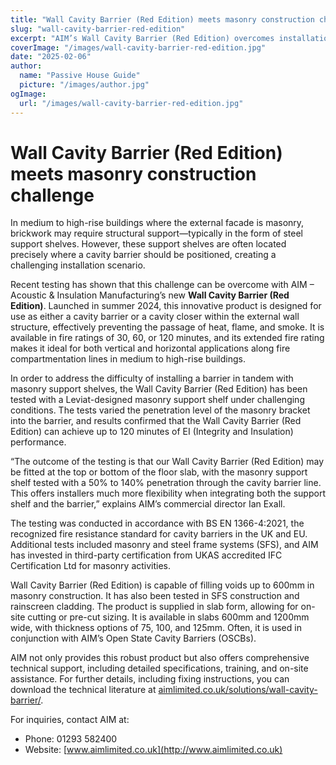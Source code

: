 ```yaml
---
title: "Wall Cavity Barrier (Red Edition) meets masonry construction challenge"
slug: "wall-cavity-barrier-red-edition"
excerpt: "AIM’s Wall Cavity Barrier (Red Edition) overcomes installation challenges by integrating with masonry support shelves while ensuring robust fire protection."
coverImage: "/images/wall-cavity-barrier-red-edition.jpg"
date: "2025-02-06"
author:
  name: "Passive House Guide"
  picture: "/images/author.jpg"
ogImage:
  url: "/images/wall-cavity-barrier-red-edition.jpg"
---
```


# Wall Cavity Barrier (Red Edition) meets masonry construction challenge

In medium to high-rise buildings where the external facade is masonry, brickwork may require structural support—typically in the form of steel support shelves. However, these support shelves are often located precisely where a cavity barrier should be positioned, creating a challenging installation scenario.

Recent testing has shown that this challenge can be overcome with AIM – Acoustic & Insulation Manufacturing’s new **Wall Cavity Barrier (Red Edition)**. Launched in summer 2024, this innovative product is designed for use as either a cavity barrier or a cavity closer within the external wall structure, effectively preventing the passage of heat, flame, and smoke. It is available in fire ratings of 30, 60, or 120 minutes, and its extended fire rating makes it ideal for both vertical and horizontal applications along fire compartmentation lines in medium to high-rise buildings.

In order to address the difficulty of installing a barrier in tandem with masonry support shelves, the Wall Cavity Barrier (Red Edition) has been tested with a Leviat-designed masonry support shelf under challenging conditions. The tests varied the penetration level of the masonry bracket into the barrier, and results confirmed that the Wall Cavity Barrier (Red Edition) can achieve up to 120 minutes of EI (Integrity and Insulation) performance.

“The outcome of the testing is that our Wall Cavity Barrier (Red Edition) may be fitted at the top or bottom of the floor slab, with the masonry support shelf tested with a 50% to 140% penetration through the cavity barrier line. This offers installers much more flexibility when integrating both the support shelf and the barrier,” explains AIM’s commercial director Ian Exall.

The testing was conducted in accordance with BS EN 1366-4:2021, the recognized fire resistance standard for cavity barriers in the UK and EU. Additional tests included masonry and steel frame systems (SFS), and AIM has invested in third-party certification from UKAS accredited IFC Certification Ltd for masonry activities.

Wall Cavity Barrier (Red Edition) is capable of filling voids up to 600mm in masonry construction. It has also been tested in SFS construction and rainscreen cladding. The product is supplied in slab form, allowing for on-site cutting or pre-cut sizing. It is available in slabs 600mm and 1200mm wide, with thickness options of 75, 100, and 125mm. Often, it is used in conjunction with AIM’s Open State Cavity Barriers (OSCBs).

AIM not only provides this robust product but also offers comprehensive technical support, including detailed specifications, training, and on-site assistance. For further details, including fixing instructions, you can download the technical literature at [aimlimited.co.uk/solutions/wall-cavity-barrier/](http://aimlimited.co.uk/solutions/wall-cavity-barrier/).

For inquiries, contact AIM at:

- Phone: 01293 582400
- Website: [www.aimlimited.co.uk](http://www.aimlimited.co.uk)
